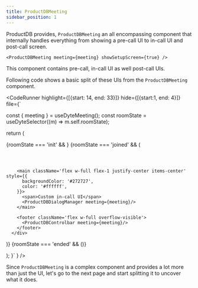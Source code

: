 ```yaml
---
title: ProductDBMeeting
sidebar_position: 1
---
```


ProductDB provides, `ProductDBMeeting` an all encompassing component that internally handles everything from showing a pre-call UI to in-call UI and post-call screen.

```tsx
<ProductDBMeeting meeting={meeting} showSetupScreen={true} />
```

This component contains pre-call, in-call UI as well post-call UIs.

Following code shows a basic split of these UIs from the `ProductDBMeeting` component.


<CodeRunner 
highlight={[{start: 14, end: 33}]}
hide={[{start:1, end: 4}]}
file={`

  const { meeting } = useDyteMeeting();
  const roomState = useDyteSelector((m) => m.self.roomState);

return (

<div className="flex h-full w-full">
  {roomState === 'init' && <ProductDBSetupScreen meeting={meeting} />}
  {roomState === 'joined' && (
      <div className="flex flex-col w-full h-full">
        <header>
          <ProductDBHeader meeting={meeting}/>
        </header>

        <main className='flex w-full flex-1 justify-center items-center' style={{
          backgroundColor: '#272727',
          color: '#ffffff',
        }}>
          <span>Custom in-call UI</span>
          <ProductDBDialogManager meeting={meeting}/>
        </main>

        <footer className='flex w-full overflow-visible'>
          <ProductDBControlbar meeting={meeting}/>
        </footer>
      </div>

)}
{roomState === 'ended' && (<ProductDBEndedScreen meeting={meeting}/>)}

</div>
); }` } />

Since `ProductDBMeeting` is a complex component and provides a lot more than just the UI, let's go to the next page and start splitting it to uncover what it does.
